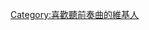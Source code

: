 {{Userbox
  |border-c = #000000
  |border-s = 1
  |id-c     = #FFFFFF
  |id-s     = 12
  |id-fc    = #000000
  |info-c   =  	#4682B4
  |info-s   = 8
  |info-fc  = #FFFFFF
  |id       = Prélude
  |info     = 這個用戶喜歡聽[[前奏曲]]。
}}
[[Category:喜歡聽前奏曲的維基人]]